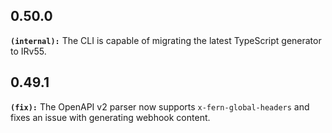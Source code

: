 ## 0.50.0
**`(internal):`** The CLI is capable of migrating the latest TypeScript generator to IRv55.

## 0.49.1
**`(fix):`** The OpenAPI v2 parser now supports `x-fern-global-headers` and fixes an issue with generating webhook content.


